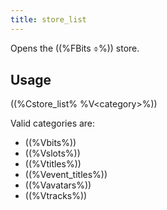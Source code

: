 ```yaml
---
title: store_list
---
```


Opens the ((%FBits ⌽%)) store.

## Usage

((%Cstore_list% %V\<category\>%))

Valid categories are:

- ((%Vbits%))
- ((%Vslots%))
- ((%Vtitles%))
- ((%Vevent_titles%))
- ((%Vavatars%))
- ((%Vtracks%))
